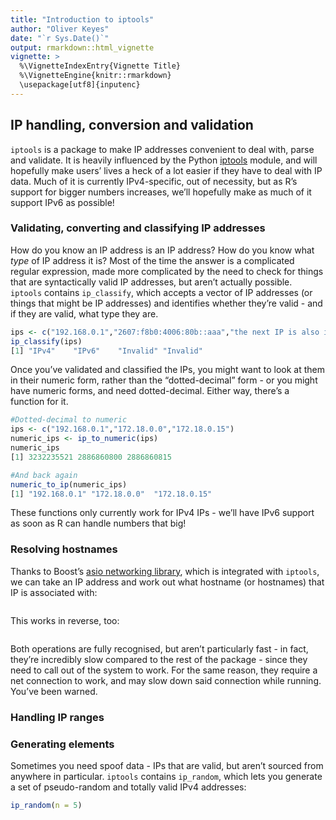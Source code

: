 ```yaml
---
title: "Introduction to iptools"
author: "Oliver Keyes"
date: "`r Sys.Date()`"
output: rmarkdown::html_vignette
vignette: >
  %\VignetteIndexEntry{Vignette Title}
  %\VignetteEngine{knitr::rmarkdown}
  \usepackage[utf8]{inputenc}
---
```


## IP handling, conversion and validation
`iptools` is a package to make IP addresses convenient to deal with, parse and validate. It is heavily influenced by the Python [iptools](https://python-iptools.readthedocs.org/en/latest/) module, and will hopefully make users' lives a heck of a lot easier if they have to deal with IP data. Much of it is currently IPv4-specific, out of necessity, but as R's support for bigger numbers increases, we'll hopefully make as much of it support IPv6 as possible!

### Validating, converting and classifying IP addresses

How do you know an IP address is an IP address? How do you know what *type* of IP address it is? Most of the time the answer is a complicated regular expression, made more complicated by the need to check for things that are syntactically valid IP addresses, but aren't actually possible. `iptools` contains `ip_classify`, which accepts a vector of IP addresses (or things that might be IP addresses) and identifies whether they're valid - and if they are valid, what type they are.

```r
ips <- c("192.168.0.1","2607:f8b0:4006:80b::aaa","the next IP is also invalid","256.256.190.900")
ip_classify(ips)
[1] "IPv4"    "IPv6"    "Invalid" "Invalid"
```

Once you've validated and classified the IPs, you might want to look at them in their numeric form, rather than the
"dotted-decimal" form - or you might have numeric forms, and need dotted-decimal. Either way, there's a function for it.

```r
#Dotted-decimal to numeric
ips <- c("192.168.0.1","172.18.0.0","172.18.0.15")
numeric_ips <- ip_to_numeric(ips)
numeric_ips
[1] 3232235521 2886860800 2886860815

#And back again
numeric_to_ip(numeric_ips)
[1] "192.168.0.1" "172.18.0.0"  "172.18.0.15"
```

These functions only currently work for IPv4 IPs - we'll have IPv6 support as soon as R can handle numbers that big!

### Resolving hostnames

Thanks to Boost's [asio networking library](http://www.boost.org/doc/libs/1_58_0/doc/html/boost_asio.html), which is
integrated with `iptools`, we can take an IP address and work out what hostname (or hostnames) that IP is associated with:

```r

```

This works in reverse, too:

```r

```

Both operations are fully recognised, but aren't particularly fast - in fact, they're incredibly slow compared to the rest of the package - since they need to call out of the system to work. For the same reason, they require a net connection to work, and may slow down said connection while running. You've been warned.

### Handling IP ranges


### Generating elements

Sometimes you need spoof data - IPs that are valid, but aren't sourced from anywhere in particular. `iptools` contains `ip_random`, which lets you generate a set of pseudo-random and totally valid IPv4 addresses:

```r
ip_random(n = 5)
```